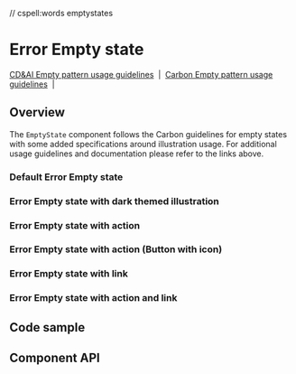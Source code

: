 // cspell:words emptystates

# Error Empty state

[CD&AI Empty pattern usage guidelines](https://pages.github.ibm.com/cdai-design/pal/patterns/empty-state/usage/)
&nbsp;|&nbsp;
[Carbon Empty pattern usage guidelines](https://www.carbondesignsystem.com/patterns/empty-states-pattern/)
&nbsp;|&nbsp;

## Overview

The `EmptyState` component follows the Carbon guidelines for empty states with
some added specifications around illustration usage. For additional usage
guidelines and documentation please refer to the links above.

### Default Error Empty state

<Canvas>
  <Story id={getStoryId(ErrorEmptyState.displayName, 'default')} />
</Canvas>

### Error Empty state with dark themed illustration

<Canvas>
  <Story
    id={getStoryId(ErrorEmptyState.displayName, 'with-dark-mode-illustration')}
  />
</Canvas>

### Error Empty state with action

<Canvas>
  <Story id={getStoryId(ErrorEmptyState.displayName, 'with-action')} />
</Canvas>

### Error Empty state with action (Button with icon)

<Canvas>
  <Story
    id={getStoryId(ErrorEmptyState.displayName, 'with-action-icon-button')}
  />
</Canvas>

### Error Empty state with link

<Canvas>
  <Story id={getStoryId(ErrorEmptyState.displayName, 'with-link')} />
</Canvas>

### Error Empty state with action and link

<Canvas>
  <Story id={getStoryId(ErrorEmptyState.displayName, 'with-action-and-link')} />
</Canvas>

## Code sample

<CodesandboxLink exampleDirectory="EmptyStates" />

## Component API

<ArgsTable />
